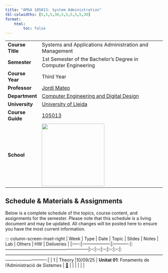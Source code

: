 ```yaml
---
title: "AMSA 105013: System Administration"
tbl-colwidths: [5,5,5,30,5,5,5,5,5,30]
format:
    html:
        toc: false
---
```





|    |                 |
|--|-----------------|
| **Course Title**        | Systems and Applications Administration and Management
| **Semester**  | 1st Semester of the Bachelor's Degree in Computer Engineering
| **Course Year** | Third Year |
| **Professor**   | [Jordi Mateo](mailto:jordi.mateo@udl.cat) |
| **Department** | [Computer Engineering and Digital Design]([https://dd](https://deidd.udl.cat/ca/))  |
| **University** | [University of Lleida](https://www.udl.cat) |
| **Course Guide** | [105013](https://guiadocent.udl.cat/en/html/2025-26_105013) |
| **School**      | [![](figs/institute.png){width="200px"} ](https://www.eps.udl.cat) |



## Schedule & Materials & Assignments

Below is a complete schedule of the topics, course content, and assignments for the semester. Please note that this schedule is a living document and may be updated. All changes will be posted here to ensure you have the most current information.

::: column-screen-inset-right
| Week | Type               | Date       | Topic                                                    | Slides  | Notes  | Lab  | Others  | HW | Deliveries                                                                                                                                       |
|:----:|:------------------:|:----------:|:---------------------------------------------------------|:--:|:--:|:--:|:--:|:--:|:----------------------------------------------------------------------------------------------------------------------------------------:|
| 1    | Theory             |10/09/25    | **Unitat 01**: Fonaments de l’Administració de Sistemes  | [📖](slides/slides/01-foundations-of-systems-administration.html){aria-label="Fonaments de l’Administració de Sistemes "}  |    |  |  |        |                                                                                                                                          |
